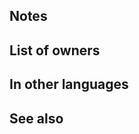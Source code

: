 {{SkillPage Tabs}}{{Weapon Infobox
|tagid=SID_コウモリの弓
|weaponType=Bow
|weaponName={{PAGENAME}}
|might=8
|range=2
|effectiveness=flying
|effect=Effective against flying foes. Inflicts Special cooldown charge -1 on foe per attack during combat. (Only highest value applied. Does not stack.)
|cost=200
|next=Devilish Bow+
|promotionRarity=5
|promotionTier=1
|required=Steel Bow
|exclusive=0
|userVersion1=Bow|userVersion2=Arrow|statModifiers=0,8,0,0,0
|properties=
}}
==Notes==
{{CooldownChargeMinus}}
{{Effective damage bonus|flying}}

==List of owners==
{{Skill Hero List}}

==In other languages==
{{OtherLanguages
|japanese=コウモリの弓
|german=Teufelsbogen
|spanishEU=Arco diabólico
|spanishLA=Arco diabólico
|french=Arc démon
|italian=Arco sadico
|chineseTW=蝙蝠弓
|portuguese=Arco diabólico
}}

==See also==
{{Weapons Navbox}}